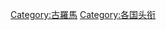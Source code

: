 {{Catnav|頁面分類|历史|歷史時代|古代史|古羅馬}}
{{Catnav|頁面分類|历史|各國歷史|義大利歷史|古羅馬}}
{{Catnav|頁面分類|历史|各區域的歷史|欧洲历史|古羅馬}}
{{Catnav|頁面分類|人文學科|人类学|文明|古羅馬}}

[[Category:古羅馬|Category:古羅馬]]
[[Category:各国头衔|Category:各国头衔]]